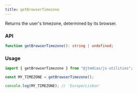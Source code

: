 ```yaml
---
title: getBrowserTimezone
---
```


Returns the user's timezone, determined by its browser.

### API

```typescript
function getBrowserTimezone(): string | undefined;
```

### Usage

```typescript
import { getBrowserTimezone } from "@jtmdias/js-utilities";

const MY_TIMEZONE = getBrowserTimezone();

console.log(MY_TIMEZONE); // 'Europe/Lisbon'
```
